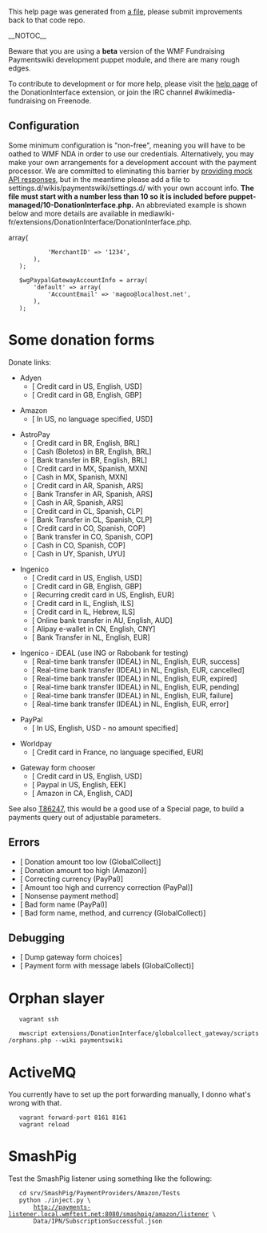 This help page was generated from [http://git.wikimedia.org/blob/mediawiki%2Fvagrant.git/HEAD/puppet%2Fmodules%2Fpayments%2Ffiles%2FMain_Page.wiki a file], please submit improvements back to that code repo.

__NOTOC__

Beware that you are using a '''beta''' version of the WMF Fundraising Paymentswiki development puppet module, and there are many rough edges.

To contribute to development or for more help, please visit the [https://www.mediawiki.org/wiki/Extension:DonationInterface help page] of the DonationInterface extension, or join the IRC channel #wikimedia-fundraising on Freenode.

== Configuration ==

Some minimum configuration is "non-free", meaning you will have to be oathed to WMF NDA in order to use our credentials.  Alternatively, you may make your own arrangements for a development account with the payment processor.  We are committed to eliminating this barrier by [https://phabricator.wikimedia.org/T89188 providing mock API responses], but in the meantime please add a file to settings.d/wikis/paymentswiki/settings.d/ with your own account info. '''The file must start with a number less than 10 so it is included before puppet-managed/10-DonationInterface.php.''' An abbreviated example is shown below and more details are available in mediawiki-fr/extensions/DonationInterface/DonationInterface.php.

    <?php
    # settings.d/wikis/paymentswiki/settings.d/01-DI-real.php
    
    $wgGlobalCollectGatewayAccountInfo = array(
        'default' => array(
            'MerchantID' => '1234',
        ),
    );
    
    $wgPaypalGatewayAccountInfo = array(
        'default' => array(
            'AccountEmail' => 'magoo@localhost.net',
        ),
    );

= Some donation forms =
Donate links:

* Adyen
** [{{fullurl:Special:AdyenGateway|appeal=JimmyQuote&payment_method=cc&recurring=&uselang=en&language=en&currency_code=USD&amount=10&country=US}} Credit card in US, English, USD]
** [{{fullurl:Special:AdyenGateway|appeal=JimmyQuote&payment_method=cc&recurring=&uselang=en&language=en&currency_code=GBP&amount=10&country=GB}} Credit card in GB, English, GBP]

* Amazon
** [{{fullurl:Special:AmazonGateway|currency_code=USD&country=US&amount=1&ffname=amazon}} In US, no language specified, USD]

* AstroPay
** [{{fullurl:Special:AstropayGateway|appeal=JimmyQuote&payment_method=cc&recurring=&uselang=en&language=en&currency_code=BRL&amount=100&country=BR&ffname=astropay}} Credit card in BR, English, BRL]
** [{{fullurl:Special:AstropayGateway|appeal=JimmyQuote&payment_method=cash&recurring=&uselang=en&language=en&currency_code=BRL&amount=100&country=BR&ffname=astropay}} Cash (Boletos) in BR, English, BRL]
** [{{fullurl:Special:AstropayGateway|appeal=JimmyQuote&payment_method=bt&recurring=&uselang=en&language=en&currency_code=BRL&amount=100&country=BR&ffname=astropay}} Bank transfer in BR, English, BRL]
** [{{fullurl:Special:AstropayGateway|appeal=JimmyQuote&payment_method=cc&recurring=&uselang=es&language=es&currency_code=MXN&amount=100&country=MX&ffname=astropay-mx}} Credit card in MX, Spanish, MXN]
** [{{fullurl:Special:AstropayGateway|appeal=JimmyQuote&payment_method=cash&recurring=&uselang=es&language=es&currency_code=MXN&amount=100&country=MX&ffname=astropay-mx}} Cash in MX, Spanish, MXN]
** [{{fullurl:Special:AstropayGateway|appeal=JimmyQuote&payment_method=cc&recurring=&uselang=es&language=es&currency_code=ARS&amount=100&country=AR&ffname=astropay-ar}} Credit card in AR, Spanish, ARS]
** [{{fullurl:Special:AstropayGateway|appeal=JimmyQuote&payment_method=bt&recurring=&uselang=es&language=es&currency_code=ARS&amount=100&country=AR&ffname=astropay-ar}} Bank Transfer in AR, Spanish, ARS]
** [{{fullurl:Special:AstropayGateway|appeal=JimmyQuote&payment_method=cash&recurring=&uselang=es&language=es&currency_code=ARS&amount=100&country=AR&ffname=astropay-ar}} Cash in AR, Spanish, ARS]
** [{{fullurl:Special:AstropayGateway|appeal=JimmyQuote&payment_method=cc&recurring=&uselang=es&language=es&currency_code=CLP&amount=5000&country=CL&ffname=astropay-cl}} Credit card in CL, Spanish, CLP]
** [{{fullurl:Special:AstropayGateway|appeal=JimmyQuote&payment_method=bt&recurring=&uselang=es&language=es&currency_code=CLP&amount=5000&country=CL&ffname=astropay-cl}} Bank Transfer in CL, Spanish, CLP]
** [{{fullurl:Special:AstropayGateway|appeal=JimmyQuote&payment_method=cc&recurring=&uselang=es&language=es&currency_code=COP&amount=5000&country=CO&ffname=astropay-co}} Credit card in CO, Spanish, COP]
** [{{fullurl:Special:AstropayGateway|appeal=JimmyQuote&payment_method=bt&recurring=&uselang=es&language=es&currency_code=COP&amount=5000&country=CO&ffname=astropay-co}} Bank transfer in CO, Spanish, COP]
** [{{fullurl:Special:AstropayGateway|appeal=JimmyQuote&payment_method=cash&recurring=&uselang=es&language=es&currency_code=COP&amount=5000&country=CO&ffname=astropay-co}} Cash in CO, Spanish, COP]
** [{{fullurl:Special:AstropayGateway|appeal=JimmyQuote&payment_method=cash&recurring=&uselang=es&language=es&currency_code=UYU&amount=5000&country=UY&ffname=astropay-uy}} Cash in UY, Spanish, UYU]

* Ingenico
** [{{fullurl:Special:GlobalCollectGateway|appeal=JimmyQuote&ffname=cc-vmad&payment_method=cc&recurring=&uselang=en&language=en&currency_code=USD&amount=10&country=US}} Credit card in US, English, USD]
** [{{fullurl:Special:GlobalCollectGateway|appeal=JimmyQuote&ffname=cc-vmad&payment_method=cc&recurring=&uselang=en&language=en&currency_code=GBP&country=GB&amount=2.01}} Credit card in GB, English, GBP]
** [{{fullurl:Special:GlobalCollectGateway|appeal=JimmyQuote&ffname=rcc-vmad&payment_method=cc&recurring=1&uselang=en&language=en&currency_code=EUR&country=US&amount=2.01}} Recurring credit card in US, English, EUR]
** [{{fullurl:Special:GlobalCollectGateway|appeal=JimmyQuote&ffname=cc-vmad&payment_method=cc&recurring=&uselang=en&language=en&currency_code=ILS&country=IL&amount=20.01}} Credit card in IL, English, ILS]
** [{{fullurl:Special:GlobalCollectGateway|appeal=JimmyQuote&ffname=cc-vmad&payment_method=cc&recurring=&uselang=he&language=he&currency_code=ILS&country=IL&amount=20.01}} Credit card in IL, Hebrew, ILS]
** [{{fullurl:Special:GlobalCollectGateway|appeal=JimmyQuote&recurring=&payment_method=obt&utm_medium=Waystogive&utm_campaign=C11_Waystogive&utm_key=&language=en&country=AU&returnto=Thank_You%2Fen&amountGiven=&currency_code=AUD&frequency=onetime&amount=3&uselang=en}} Online bank transfer in AU, English, AUD]
** [{{fullurl:Special:GlobalCollectGateway|country=CN&amount=30&currency_code=CNY&ffname=ew-alipay}} Alipay e-wallet in CN, English, CNY]
** [{{fullurl:Special:GlobalCollectGateway|appeal=JimmyQuote&recurring=&payment_method=bt&utm_medium=Waystogive&utm_campaign=C11_Waystogive&utm_key=&language=en&country=NL&returnto=Thank_You%2Fen&amountGiven=&currency_code=EUR&frequency=onetime&amount=3&uselang=en}} Bank Transfer in NL, English, EUR]

* Ingenico - iDEAL (use ING or Rabobank for testing)
** [{{fullurl:Special:GlobalCollectGateway|appeal=JimmyQuote&ffname=rtbt-ideal-noadd&recurring=&payment_method=rtbt&payment_submethod=rtbt_ideal&utm_source=Waystogive.default%7Edefault%7Edefault%7Edefault%7Econtrol.rtbt.rtbt_ideal&utm_medium=Waystogive&utm_campaign=C11_Waystogive&utm_key=&language=en&country=NL&returnto=Thank_You%2Fen&amountGiven=&currency_code=EUR&frequency=onetime&amount=1&uselang=en}} Real-time bank transfer (IDEAL) in NL, English, EUR, success]
** [{{fullurl:Special:GlobalCollectGateway|appeal=JimmyQuote&ffname=rtbt-ideal-noadd&recurring=&payment_method=rtbt&payment_submethod=rtbt_ideal&utm_source=Waystogive.default%7Edefault%7Edefault%7Edefault%7Econtrol.rtbt.rtbt_ideal&utm_medium=Waystogive&utm_campaign=C11_Waystogive&utm_key=&language=en&country=NL&returnto=Thank_You%2Fen&amountGiven=&currency_code=EUR&frequency=onetime&amount=2&uselang=en}} Real-time bank transfer (IDEAL) in NL, English, EUR, cancelled]
** [{{fullurl:Special:GlobalCollectGateway|appeal=JimmyQuote&ffname=rtbt-ideal-noadd&recurring=&payment_method=rtbt&payment_submethod=rtbt_ideal&utm_source=Waystogive.default%7Edefault%7Edefault%7Edefault%7Econtrol.rtbt.rtbt_ideal&utm_medium=Waystogive&utm_campaign=C11_Waystogive&utm_key=&language=en&country=NL&returnto=Thank_You%2Fen&amountGiven=&currency_code=EUR&frequency=onetime&amount=3&uselang=en}} Real-time bank transfer (IDEAL) in NL, English, EUR, expired]
** [{{fullurl:Special:GlobalCollectGateway|appeal=JimmyQuote&ffname=rtbt-ideal-noadd&recurring=&payment_method=rtbt&payment_submethod=rtbt_ideal&utm_source=Waystogive.default%7Edefault%7Edefault%7Edefault%7Econtrol.rtbt.rtbt_ideal&utm_medium=Waystogive&utm_campaign=C11_Waystogive&utm_key=&language=en&country=NL&returnto=Thank_You%2Fen&amountGiven=&currency_code=EUR&frequency=onetime&amount=4&uselang=en}} Real-time bank transfer (IDEAL) in NL, English, EUR, pending]
** [{{fullurl:Special:GlobalCollectGateway|appeal=JimmyQuote&ffname=rtbt-ideal-noadd&recurring=&payment_method=rtbt&payment_submethod=rtbt_ideal&utm_source=Waystogive.default%7Edefault%7Edefault%7Edefault%7Econtrol.rtbt.rtbt_ideal&utm_medium=Waystogive&utm_campaign=C11_Waystogive&utm_key=&language=en&country=NL&returnto=Thank_You%2Fen&amountGiven=&currency_code=EUR&frequency=onetime&amount=5&uselang=en}} Real-time bank transfer (IDEAL) in NL, English, EUR, failure]
** [{{fullurl:Special:GlobalCollectGateway|appeal=JimmyQuote&ffname=rtbt-ideal-noadd&recurring=&payment_method=rtbt&payment_submethod=rtbt_ideal&utm_source=Waystogive.default%7Edefault%7Edefault%7Edefault%7Econtrol.rtbt.rtbt_ideal&utm_medium=Waystogive&utm_campaign=C11_Waystogive&utm_key=&language=en&country=NL&returnto=Thank_You%2Fen&amountGiven=&currency_code=EUR&frequency=onetime&amount=7&uselang=en}} Real-time bank transfer (IDEAL) in NL, English, EUR, error]

* PayPal
** [{{fullurl:Special:PaypalGateway|appeal=JimmyQuote&ffname=paypal&recurring=&language=en&utm_source=Waystogive&utm_medium=sitenotice&utm_campaign=C11_Waystogive&gateway=paypal&returnto=Thank_You%2Fen&currency_code=USD&uselang=en}} In US, English, USD - no amount specified]

* Worldpay
** [{{fullurl:Special:WorldPayGateway|country=FR&amount=3&currency_code=EUR&payment_method=cc}} Credit card in France, no language specified, EUR]

* Gateway form chooser
** [{{fullurl:Special:GatewayFormChooser|uselang=en&language=en&currency_code=USD&amount=10&country=US&payment_method=cc}} Credit card in US, English, USD]
** [{{fullurl:Special:GatewayFormChooser|uselang=en&language=en&currency_code=EEK&country=US&amount=2500&payment_method=paypal}} Paypal in US, English, EEK]
** [{{fullurl:Special:GatewayFormChooser|uselang=en&language=en&currency_code=CAD&country=CA&amount=250&payment_method=amazon}} Amazon in CA, English, CAD]


See also [https://phabricator.wikimedia.org/T86247 T86247], this would be a good use of a Special page, to build a payments query out of adjustable parameters.
== Errors ==
* [{{fullurl:Special:GlobalCollectGateway|appeal=JimmyQuote&ffname=cc-vmad&recurring=&uselang=en&language=en&currency_code=USD&country=US&amount=.01}} Donation amount too low (GlobalCollect)]
* [{{fullurl:Special:AmazonGateway|uselang=en&language=en&currency_code=USD&country=US&amount=992500&payment_method=amazon}} Donation amount too high (Amazon)]
* [{{fullurl:Special:PayPalGateway|appeal=JimmyQuote&ffname=paypal&recurring=&uselang=en&language=en&currency_code=INR&country=US&amount=200.01}} Correcting currency (PayPal)]
* [{{fullurl:Special:PaypalGateway|ffname=paypal&recurring=&payment_method=paypal&utm_source=fr-redir.default%7Edefault%7Edefault%7Edefault%7Econtrol.paypal&utm_medium=spontaneous&utm_campaign=spontaneous&utm_key=&referrer=&language=en&country=US&returnto=Thank_You%2Fen&amountGiven=&currency_code=EEK&frequency=onetime&amount=30000000&uselang=en}} Amount too high and currency correction (PayPal)]
* [{{fullurl:Special:GatewayFormChooser|uselang=en&language=en&currency_code=USD&amount=10&country=US&payment_method=blarg}} Nonsense payment method]
* [{{fullurl:Special:PaypalGateway|ffname=badname&recurring=&payment_method=paypal&language=en&country=NO&returnto=Thank_You%2Fen&amountGiven=&currency_code=NKD&frequency=onetime&amount=3000&uselang=en}} Bad form name (PayPal)]
* [{{fullurl:Special:GlobalCollectGateway|ffname=badname&recurring=&payment_method=aa&language=en&country=NO&returnto=Thank_You%2Fen&amountGiven=&currency_code=ABC&frequency=onetime&amount=3000&uselang=en}} Bad form name, method, and currency (GlobalCollect)]

== Debugging ==
* [{{fullurl:Special:GatewayFormChooser|testGetAll=1}} Dump gateway form choices]
* [{{fullurl:Special:GlobalCollectGateway|appeal=JimmyQuote&ffname=cc-vmad&recurring=&uselang=qqx&language=qqx&currency_code=USD&country=US&amount=1.01}} Payment form with message labels (GlobalCollect)]

= Orphan slayer =

    vagrant ssh
    
    mwscript extensions/DonationInterface/globalcollect_gateway/scripts/orphans.php --wiki paymentswiki

= ActiveMQ =

You currently have to set up the port forwarding manually, I donno what's wrong with that.

    vagrant forward-port 8161 8161
    vagrant reload

= SmashPig =

Test the SmashPig listener using something like the following:

    cd srv/SmashPig/PaymentProviders/Amazon/Tests
    python ./inject.py \
        http://payments-listener.local.wmftest.net:8080/smashpig/amazon/listener \
        Data/IPN/SubscriptionSuccessful.json
